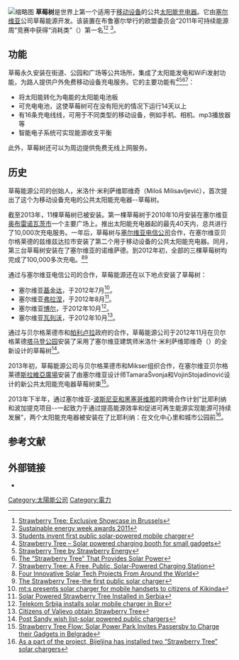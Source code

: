[[File:Strawberry_Tree_in_Obrenovac.jpg|缩略图]]
'''草莓树'''是世界上第一个适用于[[移动设备|移动设备]]的公共[[太阳能|太阳能]][[充電器|充电器]]。它由[[塞尔维亚|塞尔维亚]]公司草莓能源开发。该装置在布鲁塞尔举行的欧盟委员会“2011年可持续能源周”竞赛中获得“消耗类”（{{lang|en|Consuming}}）第一名<ref>[http://www.eusew.eu/index.php?option=com_see_eventview&view=see_eventdetail&eventid=1711 Strawberry Tree: Exclusive Showcase in Brussels]</ref><ref>[http://eusew.eu/awards2011-consuming Sustainable energy week awards 2011]</ref> <ref>[https://www.bbc.com/news/technology-13805010 Students invent first public solar-powered mobile charger]</ref>。

== 功能 ==
草莓永久安装在街道、公园和广场等公共场所，集成了太阳能发电和WiFi发射功能，为路人提供户外免费移动设备充电服务。它的主要功能有<ref>[http://www.ecofriend.com/strawberry-tree-solar-powered-charging-booth-for-small-gadgets.html Strawberry Tree – Solar powered charging booth for small gadgets]</ref><ref>[http://solarlighting-s.com/solar-powered-charger/ Strawberry Tree by Strawberry Energy]</ref><ref>[http://www.solarpanelsuk.co.uk/news/?p=1836 The “Strawberry Tree” That Provides Solar Power]</ref><ref>[http://techland.time.com/2011/06/17/strawberry-tree-a-free-public-solar-powered-charging-station/ Strawberry Tree: A Free, Public, Solar-Powered Charging Station]</ref>：

* 将太阳能转化为电能的太阳能电池板
* 可充电电池，这使草莓树可在没有阳光的情况下运行14天以上
* 有16条充电线线，可用于不同类型的移动设备，例如手机、相机、mp3播放器等
* 智能电子系统可实现能源收支平衡

此外，草莓树还可以为周边提供免费无线上网服务。

== 历史 ==
草莓能源公司的创始人，米洛什·米利萨维耶维奇（Miloš Milisavljević），首次提出了这个为移动设备充电的公共太阳能充电器--草莓树。

截至2013年，11棵草莓树已被安装。第一棵草莓树于2010年10月安装在塞尔维亚[[奧布雷諾瓦茨|奥布雷诺瓦茨市]]一个主要广场上。推出太阳能充电器起的最先40天内，总共进行了10,000次充电服务。一年后，草莓树与[[塞尔维亚电信公司|塞尔维亚电信公司]]合作，在塞尔维亚贝尔格莱德的兹维兹达拉市安装了第二个用于移动设备的公共太阳能充电器。同月，第三台草莓树安装在了塞尔维亚的诺维萨德。到2012年初，全部的三棵草莓树均完成了100,000多次充电。<ref>[http://mashable.com/2012/01/04/innovative-solar-energy-tech/ Four Innovative Solar Tech Projects From Around the World]</ref><ref>[http://www.innovationfund.rs/category/portfolio/the-strawberry-tree/ The Strawberry Tree-the first public solar charger]</ref>

通过与塞尔维亚电信公司的合作，草莓能源还在以下地点安装了草莓树：

* 塞尔维亚[[基金达|基金达]]，于2012年7月<ref>[http://www.telekom.rs/telekomeng/Contents/Content8.aspx?sid=72&id=78&cid=52335 mt:s presents solar charger for mobile handsets to citizens of Kikinda]</ref>。
* 塞尔维亚[[弗拉涅|弗拉涅]]，于2012年8月<ref>[http://www.cellular-news.com/story/56152.php Solar Powered Strawberry Tree Installed in Serbia]</ref>。
* 塞尔维亚[[博尔_(塞尔维亚)|博尔]]，于2012年10月<ref>[http://www.telecompaper.com/news/telekom-srbija-installs-solar-mobile-charger-in-bor--900282 Telekom Srbija installs solar mobile charger in Bor]</ref>。
* 塞尔维亚[[瓦列沃|瓦列沃]]，于2012年10月<ref>[http://www.telekom.rs/telekomeng/Media/MediaDetail.aspx?sid=72&id=78&cid=53200 Citizens of Valjevo obtain Strawberry Tree]</ref>。

通过与贝尔格莱德市和[[帕利盧拉|帕利卢拉]]政府的合作，草莓能源公司于2012年11月在贝尔格莱德[[塔馬登公園|塔马登公园]]安装了采用了塞尔维亚建筑师米洛什·米利萨维耶维奇（{{lang|en|Miloš Milisavljević}}）的全新设计的草莓树<ref>[http://gigaom.com/cleantech/post-sandy-wish-list-solar-powered-public-chargers/ Post Sandy wish list-solar powered public chargers]</ref>。

2013年初，草莓能源公司与贝尔格莱德市和Mikser组织合作，在塞尔维亚贝尔格莱德[[斯拉維亞廣場|斯拉維亞廣場]]安装了由塞尔维亚设计师TamaraŠvonja和VojinStojadinović设计的新公共太阳能充电器草莓树束<ref>[http://inhabitat.com/strawberry-tree-flow-solar-power-park-invites-passersby-to-charge-their-gadgets-in-belgrade/ Strawberry Tree Flow: Solar Power Park Invites Passersby to Charge their Gadgets in Belgrade]</ref>。

2013年下半年，通过塞尔维亚-[[波斯尼亚和黑塞哥维那|波斯尼亚和黑塞哥维那]]的跨境合作计划“比耶利纳和波加提克项目--一起致力于通过提高能源效率和促进可再生能源实现能源可持续发展”，两个太阳能充电器被安装在了比耶利纳：在文化中心里和城市公园前<ref>[http://srb-bih.org/?p=1120&lang=en As a part of the project, Bijeljina has installed two “Strawberry Tree” solar chargers]</ref>。

== 参考文献 ==
{{Reflist|30em}}

== 外部链接 ==
* {{Official website|1=http://senergy.rs/proizvodi/strawberry-drvo/?lang=en}}

[[Category:太陽能公司|Category:太陽能公司]]
[[Category:電力|Category:電力]]